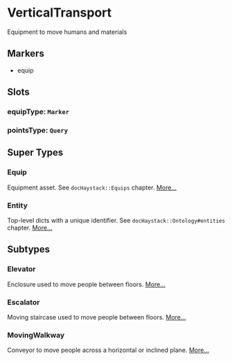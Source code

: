 # VerticalTransport
Equipment to move humans and materials
## Markers
- equip

## Slots

### equipType: `Marker`

### pointsType: `Query`


## Super Types
### Equip
Equipment asset.
See `docHaystack::Equips` chapter. 
[More...](./Equip)

### Entity
Top-level dicts with a unique identifier.
See `docHaystack::Ontology#entities` chapter. 
[More...](./Entity)


## Subtypes
### Elevator
Enclosure used to move people between floors. 
[More...](./Elevator)
### Escalator
Moving staircase used to move people between floors. 
[More...](./Escalator)
### MovingWalkway
Conveyor to move people across a horizontal or inclined plane. 
[More...](./MovingWalkway)
